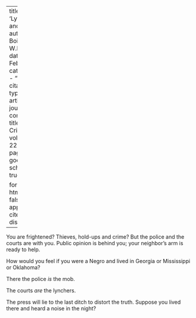 
---
title: 'Lynchings and Mobs'
author: Du Bois, W.E.B.
date: Feb. 1921
categories: 
  - ""
citation: 
  type: article-journal
  container-title: The Crisis
  volume: 22
  issue: 4
  page: 149
google-scholar: true

format:
  html:
    toc: false
    appendix-cite-as: display
---



You are frightened? Thieves, hold-ups and crime? But the police and the courts are with you. Public opinion is behind you; your neighbor's arm is ready to help.

How would you feel if you were a Negro and lived in Georgia or Mississippi or Oklahoma?

There the police *is* the mob. 

The courts *are* the lynchers. 

The press will lie to the last ditch to distort the truth. Suppose you lived there and heard a noise in the night?

